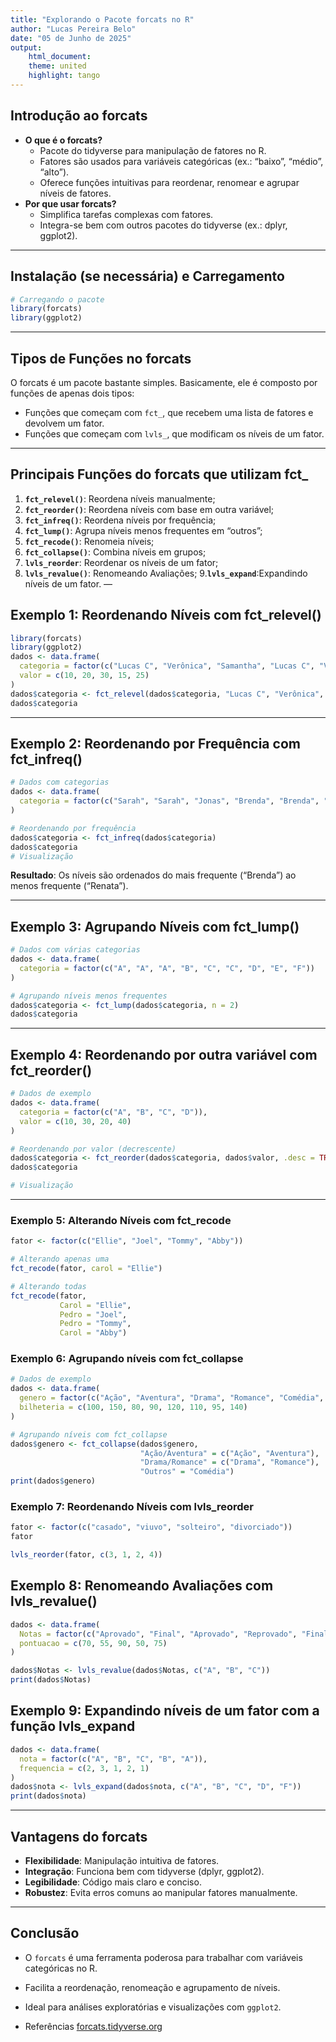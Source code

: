 ```yaml
---
title: "Explorando o Pacote forcats no R"
author: "Lucas Pereira Belo"
date: "05 de Junho de 2025"
output: 
    html_document:
    theme: united
    highlight: tango
---
```


## Introdução ao forcats

- **O que é o forcats?**
  - Pacote do tidyverse para manipulação de fatores no R.
  - Fatores são usados para variáveis categóricas (ex.: "baixo", "médio", "alto").
  - Oferece funções intuitivas para reordenar, renomear e agrupar níveis de fatores.

- **Por que usar forcats?**
  - Simplifica tarefas complexas com fatores.
  - Integra-se bem com outros pacotes do tidyverse (ex.: dplyr, ggplot2).

---

## Instalação (se necessária) e Carregamento

```r
# Carregando o pacote
library(forcats)
library(ggplot2)
```
---

## Tipos de Funções no forcats

O forcats é um pacote bastante simples. Basicamente, ele é composto por funções de apenas dois tipos:

- Funções que começam com `fct_`, que recebem uma lista de fatores e devolvem um fator.
- Funções que começam com `lvls_`, que modificam os níveis de um fator.

---

## Principais Funções do forcats que utilizam fct_

1. **`fct_relevel()`**: Reordena níveis manualmente;
2. **`fct_reorder()`**: Reordena níveis com base em outra variável;
3. **`fct_infreq()`**: Reordena níveis por frequência;
4. **`fct_lump()`**: Agrupa níveis menos frequentes em "outros";
5. **`fct_recode()`**: Renomeia níveis;
6. **`fct_collapse()`**: Combina níveis em grupos;
7. **`lvls_reorder`**: Reordenar os níveis de um fator;
8. **`lvls_revalue()`**: Renomeando Avaliações;
9.**`lvls_expand`**:Expandindo níveis de um fator.
---

## Exemplo 1: Reordenando Níveis com fct_relevel()

```r
library(forcats)
library(ggplot2)
dados <- data.frame(
  categoria = factor(c("Lucas C", "Verônica", "Samantha", "Lucas C", "Verônica")),
  valor = c(10, 20, 30, 15, 25)
)
dados$categoria <- fct_relevel(dados$categoria, "Lucas C", "Verônica", "Samantha")
dados$categoria
```


---

## Exemplo 2: Reordenando por Frequência com fct_infreq()

```r
# Dados com categorias
dados <- data.frame(
  categoria = factor(c("Sarah", "Sarah", "Jonas", "Brenda", "Brenda", "Brenda", "Renata"))
)

# Reordenando por frequência
dados$categoria <- fct_infreq(dados$categoria)
dados$categoria
# Visualização

```

**Resultado**: Os níveis são ordenados do mais frequente ("Brenda") ao menos frequente ("Renata").

---

## Exemplo 3: Agrupando Níveis com fct_lump()

```r
# Dados com várias categorias
dados <- data.frame(
  categoria = factor(c("A", "A", "A", "B", "C", "C", "D", "E", "F"))
)

# Agrupando níveis menos frequentes
dados$categoria <- fct_lump(dados$categoria, n = 2)
dados$categoria

```

---

## Exemplo 4: Reordenando por outra variável com fct_reorder()

```r
# Dados de exemplo
dados <- data.frame(
  categoria = factor(c("A", "B", "C", "D")),
  valor = c(10, 30, 20, 40)
)

# Reordenando por valor (decrescente)
dados$categoria <- fct_reorder(dados$categoria, dados$valor, .desc = TRUE)
dados$categoria

# Visualização
```

---

### Exemplo 5: Alterando Níveis com fct_recode

```r
fator <- factor(c("Ellie", "Joel", "Tommy", "Abby"))

# Alterando apenas uma
fct_recode(fator, carol = "Ellie")

# Alterando todas
fct_recode(fator,
           Carol = "Ellie",
           Pedro = "Joel",
           Pedro = "Tommy",
           Carol = "Abby")
```

### Exemplo 6: Agrupando níveis com fct_collapse
```r
# Dados de exemplo
dados <- data.frame(
  genero = factor(c("Ação", "Aventura", "Drama", "Romance", "Comédia", "Ação", "Romance", "Aventura")),
  bilheteria = c(100, 150, 80, 90, 120, 110, 95, 140)
)

# Agrupando níveis com fct_collapse
dados$genero <- fct_collapse(dados$genero,
                             "Ação/Aventura" = c("Ação", "Aventura"),
                             "Drama/Romance" = c("Drama", "Romance"),
                             "Outros" = "Comédia")
print(dados$genero)

```

### Exemplo 7: Reordenando Níveis com lvls_reorder

```r
fator <- factor(c("casado", "viuvo", "solteiro", "divorciado"))
fator

lvls_reorder(fator, c(3, 1, 2, 4))
```


## Exemplo 8: Renomeando Avaliações com lvls_revalue()

```r
dados <- data.frame(
  Notas = factor(c("Aprovado", "Final", "Aprovado", "Reprovado", "Final")),
  pontuacao = c(70, 55, 90, 50, 75)
)

dados$Notas <- lvls_revalue(dados$Notas, c("A", "B", "C"))
print(dados$Notas)
```


## Exemplo 9: Expandindo níveis de um fator com a função lvls_expand

```r
dados <- data.frame(
  nota = factor(c("A", "B", "C", "B", "A")),
  frequencia = c(2, 3, 1, 2, 1)
)
dados$nota <- lvls_expand(dados$nota, c("A", "B", "C", "D", "F"))
print(dados$nota)

```
---

## Vantagens do forcats

- **Flexibilidade**: Manipulação intuitiva de fatores.
- **Integração**: Funciona bem com tidyverse (dplyr, ggplot2).
- **Legibilidade**: Código mais claro e conciso.
- **Robustez**: Evita erros comuns ao manipular fatores manualmente.

---

## Conclusão

- O `forcats` é uma ferramenta poderosa para trabalhar com variáveis categóricas no R.
- Facilita a reordenação, renomeação e agrupamento de níveis.
- Ideal para análises exploratórias e visualizações com `ggplot2`.

- Referências [forcats.tidyverse.org](https://forcats.tidyverse.org)